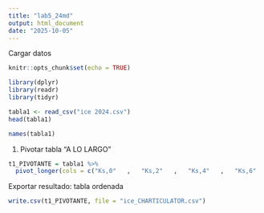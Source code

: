 ```yaml
---
title: "lab5_24md"
output: html_document
date: "2025-10-05"
---
```

Cargar datos
```r
knitr::opts_chunk$set(echo = TRUE)

library(dplyr)
library(readr)
library(tidyr)
```


```r
tabla1 <- read_csv("ice 2024.csv")
head(tabla1)
```
```r
names(tabla1)
```
 1. Pivotar tabla  "A LO LARGO"
```r
t1_PIVOTANTE = tabla1 %>%
  pivot_longer(cols = c("Ks,0"   ,   "Ks,2"   ,   "Ks,4"   ,   "Ks,6"   ,   "Ks,8"    ,  "Ks,10"  ,   "Ks,12"  ,   "Ks,14"  ,   "Ks,16"  ,   "Ks,18"   ,  "Ks,20"  ,   "Ks,22" , "Ks,24"  ,   "Ks,26" ), names_to = "iteracion", values_to = "ranking")
```
Exportar resultado: tabla ordenada
```r
write.csv(t1_PIVOTANTE, file = "ice_CHARTICULATOR.csv")
```

 

